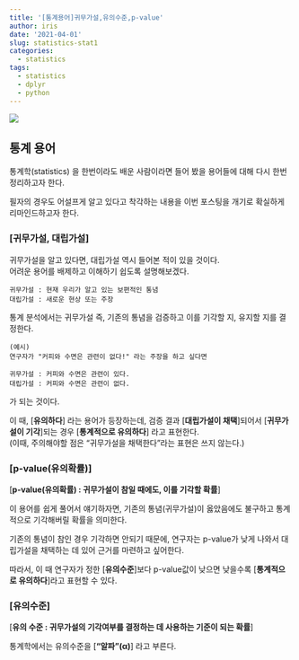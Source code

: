```yaml
---
title: '[통계용어]귀무가설,유의수준,p-value'
author: iris
date: '2021-04-01'
slug: statistics-stat1
categories: 
  - statistics
tags:
  - statistics
  - dplyr
  - python
---
```



![](/images/image_file/stat/title_img.PNG)


## 통계 용어

통계학(statistics) 을 한번이라도 배운 사람이라면 들어 봤을 용어들에 대해 다시 한번 정리하고자 한다.  

필자의 경우도 어설프게 알고 있다고 착각하는 내용을 이번 포스팅을 개기로 확실하게 리마인드하고자 한다.



### [귀무가설, 대립가설]

귀무가설을 알고 있다면, 대립가설 역시 들어본 적이 있을 것이다.  
어려운 용어를 배제하고 이해하기 쉽도록 설명해보겠다.

```
귀무가설 : 현재 우리가 알고 있는 보편적인 통념  
대립가설 : 새로운 현상 또는 주장
```



통계 분석에서는 귀무가설 즉, 기존의 통념을 검증하고 이를 기각할 지, 유지할 지를 결정한다.


```
(예시)  
연구자가 "커피와 수면은 관련이 없다!" 라는 주장을 하고 싶다면 

귀무가설 : 커피와 수면은 관련이 있다.
대립가설 : 커피와 수면은 관련이 없다.
```



가 되는 것이다.


이 때, [**유의하다**] 라는 용어가 등장하는데, 검증 결과 [**대립가설이 채택**]되어서 [**귀무가설이 기각**]되는 경우  [**통계적으로 유의하다**] 라고 표현한다.  
(이때, 주의해야할 점은 "귀무가설을 채택한다"라는 표현은 쓰지 않는다.)



### [p-value(유의확률)]

[**p-value(유의확률) : 귀무가설이 참일 때에도, 이를 기각할 확률**]

이 용어를 쉽게 풀어서 얘기하자면, 기존의 통념(귀무가설)이 옳았음에도 불구하고 통계적으로 기각해버릴 확률을 의미한다. 

기존의 통념이 참인 경우 기각하면 안되기 때문에, 연구자는 p-value가 낮게 나와서 대립가설을 채택하는 데 있어 근거를 마련하고 싶어한다. 

따라서, 이 때 연구자가 정한 [**유의수준**]보다 p-value값이 낮으면 낮을수록 [**통계적으로 유의하다**]라고 표현할 수 있다.



### [유의수준]

[**유의 수준 : 귀무가설의 기각여부를 결정하는 데 사용하는 기준이 되는 확률**]

통계학에서는 유의수준을 [**“알파”(α)**] 라고 부른다.





